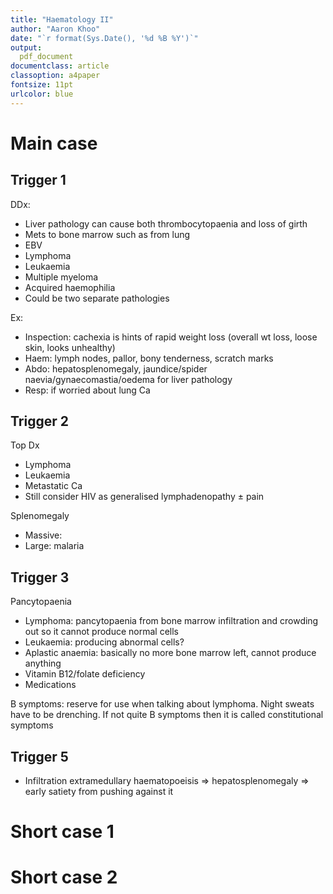 ```yaml
---
title: "Haematology II"
author: "Aaron Khoo"
date: "`r format(Sys.Date(), '%d %B %Y')`"
output:
  pdf_document
documentclass: article
classoption: a4paper
fontsize: 11pt
urlcolor: blue
---
```



# Main case

## Trigger 1

DDx:

-  Liver pathology can cause both thrombocytopaenia and loss of girth
-  Mets to bone marrow such as from lung
-  EBV
-  Lymphoma
-  Leukaemia
-  Multiple myeloma
-  Acquired haemophilia
-  Could be two separate pathologies

Ex:

-  Inspection: cachexia is hints of rapid weight loss (overall wt loss, loose skin, looks unhealthy)
-  Haem: lymph nodes, pallor, bony tenderness, scratch marks
-  Abdo: hepatosplenomegaly, jaundice/spider naevia/gynaecomastia/oedema for liver pathology
-  Resp: if worried about lung Ca

## Trigger 2

Top Dx

-  Lymphoma
-  Leukaemia
-  Metastatic Ca
-  Still consider HIV as generalised lymphadenopathy $\pm$ pain

Splenomegaly

-  Massive:
-  Large: malaria

## Trigger 3

Pancytopaenia

-  Lymphoma: pancytopaenia from bone marrow infiltration and crowding out so it cannot produce normal cells
-  Leukaemia: producing abnormal cells?
-  Aplastic anaemia: basically no more bone marrow left, cannot produce anything
-  Vitamin B12/folate deficiency
-  Medications


B symptoms: reserve for use when talking about lymphoma. Night sweats have to be drenching. If not quite B symptoms then it is called constitutional symptoms 

## Trigger 5

-  Infiltration extramedullary haematopoeisis => hepatosplenomegaly => early satiety from pushing against it


# Short case 1

# Short case 2
